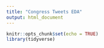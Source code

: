 ```yaml
---
title: "Congress Tweets EDA"
output: html_document
---
```


```r
knitr::opts_chunk$set(echo = TRUE)
library(tidyverse)
```

```r

```

